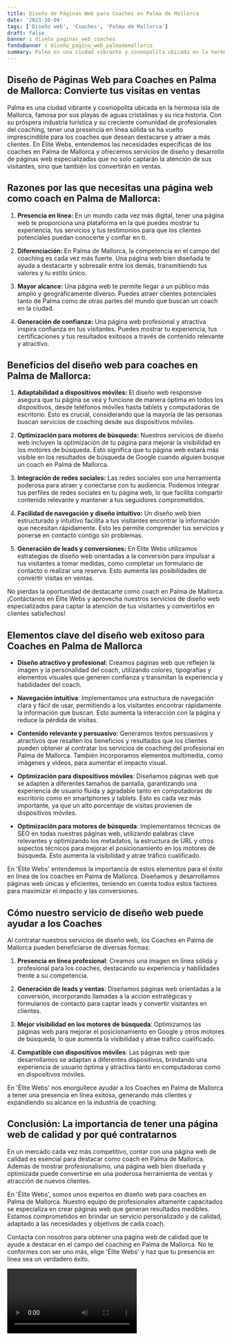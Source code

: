 ```yaml
---
title: Diseño de Páginas Web para Coaches en Palma de Mallorca
date: '2023-10-04'
tags: ['Diseño web', 'Coaches', 'Palma de Mallorca']
draft: false
banner : diseño_paginas_web_coaches
fondoBanner : diseño_pagina_web_palmademallorca
summary: Palma es una ciudad vibrante y cosmopolita ubicada en la hermosa isla de Mallorca, famosa por sus playas de aguas cristalinas y su rica historia. Con su próspera industria turística y su creciente comunidad de profesionales del coaching, tener una presencia en línea sólida se ha vuelto imprescindible para los coaches que desean destacarse y atraer a más clientes. En Élite Webs, entendemos las necesidades específicas de los coaches en Palma de Mallorca y ofrecemos servicios de diseño y desarrollo de páginas web especializadas que no solo captarán la atención de sus visitantes, sino que también los convertirán en ventas.
---
```


## Diseño de Páginas Web para Coaches en Palma de Mallorca: Convierte tus visitas en ventas

Palma es una ciudad vibrante y cosmopolita ubicada en la hermosa isla de Mallorca, famosa por sus playas de aguas cristalinas y su rica historia. Con su próspera industria turística y su creciente comunidad de profesionales del coaching, tener una presencia en línea sólida se ha vuelto imprescindible para los coaches que desean destacarse y atraer a más clientes. En Élite Webs, entendemos las necesidades específicas de los coaches en Palma de Mallorca y ofrecemos servicios de diseño y desarrollo de páginas web especializadas que no solo captarán la atención de sus visitantes, sino que también los convertirán en ventas.

## Razones por las que necesitas una página web como coach en Palma de Mallorca:

1. **Presencia en línea:** En un mundo cada vez más digital, tener una página web te proporciona una plataforma en la que puedes mostrar tu experiencia, tus servicios y tus testimonios para que los clientes potenciales puedan conocerte y confiar en ti.

2. **Diferenciación:** En Palma de Mallorca, la competencia en el campo del coaching es cada vez más fuerte. Una página web bien diseñada te ayuda a destacarte y sobresalir entre los demás, transmitiendo tus valores y tu estilo único.

3. **Mayor alcance:** Una página web te permite llegar a un público más amplio y geográficamente diverso. Puedes atraer clientes potenciales tanto de Palma como de otras partes del mundo que buscan un coach en la ciudad.

4. **Generación de confianza:** Una página web profesional y atractiva inspira confianza en tus visitantes. Puedes mostrar tu experiencia, tus certificaciones y tus resultados exitosos a través de contenido relevante y atractivo.

## Beneficios del diseño web para coaches en Palma de Mallorca:

1. **Adaptabilidad a dispositivos móviles:** El diseño web responsive asegura que tu página se vea y funcione de manera óptima en todos los dispositivos, desde teléfonos móviles hasta tablets y computadoras de escritorio. Esto es crucial, considerando que la mayoría de las personas buscan servicios de coaching desde sus dispositivos móviles.

2. **Optimización para motores de búsqueda:** Nuestros servicios de diseño web incluyen la optimización de tu página para mejorar la visibilidad en los motores de búsqueda. Esto significa que tu página web estará más visible en los resultados de búsqueda de Google cuando alguien busque un coach en Palma de Mallorca.

3. **Integración de redes sociales:** Las redes sociales son una herramienta poderosa para atraer y conectarse con tu audiencia. Podemos integrar tus perfiles de redes sociales en tu página web, lo que facilita compartir contenido relevante y mantener a tus seguidores comprometidos.

4. **Facilidad de navegación y diseño intuitivo:** Un diseño web bien estructurado y intuitivo facilita a tus visitantes encontrar la información que necesitan rápidamente. Esto les permite comprender tus servicios y ponerse en contacto contigo sin problemas.

5. **Generación de leads y conversiones:** En Élite Webs utilizamos estrategias de diseño web orientadas a la conversión para impulsar a tus visitantes a tomar medidas, como completar un formulario de contacto o realizar una reserva. Esto aumenta las posibilidades de convertir visitas en ventas.

No pierdas la oportunidad de destacarte como coach en Palma de Mallorca. ¡Contáctanos en Élite Webs y aprovecha nuestros servicios de diseño web especializados para captar la atención de tus visitantes y convertirlos en clientes satisfechos!

<GifSeo />

<Cta />

## Elementos clave del diseño web exitoso para Coaches en Palma de Mallorca

- **Diseño atractivo y profesional**: Creamos páginas web que reflejen la imagen y la personalidad del coach, utilizando colores, tipografías y elementos visuales que generen confianza y transmitan la experiencia y habilidades del coach.

- **Navegación intuitiva**: Implementamos una estructura de navegación clara y fácil de usar, permitiendo a los visitantes encontrar rápidamente la información que buscan. Esto aumenta la interacción con la página y reduce la pérdida de visitas.

- **Contenido relevante y persuasivo**: Generamos textos persuasivos y atractivos que resalten los beneficios y resultados que los clientes pueden obtener al contratar los servicios de coaching del profesional en Palma de Mallorca. También incorporamos elementos multimedia, como imágenes y videos, para aumentar el impacto visual.

- **Optimización para dispositivos móviles**: Diseñamos páginas web que se adapten a diferentes tamaños de pantalla, garantizando una experiencia de usuario fluida y agradable tanto en computadoras de escritorio como en smartphones y tablets. Esto es cada vez más importante, ya que un alto porcentaje de visitas provienen de dispositivos móviles.

- **Optimización para motores de búsqueda**: Implementamos técnicas de SEO en todas nuestras páginas web, utilizando palabras clave relevantes y optimizando los metadatos, la estructura de URL y otros aspectos técnicos para mejorar el posicionamiento en los motores de búsqueda. Esto aumenta la visibilidad y atrae tráfico cualificado.

En 'Élite Webs' entendemos la importancia de estos elementos para el éxito en línea de los coaches en Palma de Mallorca. Diseñamos y desarrollamos páginas web únicas y eficientes, teniendo en cuenta todos estos factores para maximizar el impacto y las conversiones.

## Cómo nuestro servicio de diseño web puede ayudar a los Coaches

Al contratar nuestros servicios de diseño web, los Coaches en Palma de Mallorca pueden beneficiarse de diversas formas:

1. **Presencia en línea profesional**: Creamos una imagen en línea sólida y profesional para los coaches, destacando su experiencia y habilidades frente a su competencia.

2. **Generación de leads y ventas**: Diseñamos páginas web orientadas a la conversión, incorporando llamadas a la acción estratégicas y formularios de contacto para captar leads y convertir visitantes en clientes.

3. **Mejor visibilidad en los motores de búsqueda**: Optimizamos las páginas web para mejorar el posicionamiento en Google y otros motores de búsqueda, lo que aumenta la visibilidad y atrae tráfico cualificado.

4. **Compatible con dispositivos móviles**: Las páginas web que desarrollamos se adaptan a diferentes dispositivos, brindando una experiencia de usuario óptima y atractiva tanto en computadoras como en dispositivos móviles.

En 'Élite Webs' nos enorgullece ayudar a los Coaches en Palma de Mallorca a tener una presencia en línea exitosa, generando más clientes y expandiendo su alcance en la industria de coaching.

## Conclusión: La importancia de tener una página web de calidad y por qué contratarnos

En un mercado cada vez más competitivo, contar con una página web de calidad es esencial para destacar como coach en Palma de Mallorca. Además de mostrar profesionalismo, una página web bien diseñada y optimizada puede convertirse en una poderosa herramienta de ventas y atracción de nuevos clientes.

En 'Élite Webs', somos unos expertos en diseño web para coaches en Palma de Mallorca. Nuestro equipo de profesionales altamente capacitados se especializa en crear páginas web que generan resultados medibles. Estamos comprometidos en brindar un servicio personalizado y de calidad, adaptado a las necesidades y objetivos de cada coach.

Contacta con nosotros para obtener una página web de calidad que te ayude a destacar en el campo del coaching en Palma de Mallorca. No te conformes con ser uno más, elige 'Élite Webs' y haz que tu presencia en línea sea un verdadero éxito.

<Video />

<CtaBot job='Coaches' city='Palma de Mallorca'/>

<Gmaps query='Palma de Mallorca+españa+maps' />